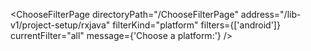 


<ChooseFilterPage
    directoryPath="/ChooseFilterPage"
    address="/lib-v1/project-setup/rxjava"
    filterKind="platform"
    filters={['android']}
    currentFilter="all"
    message={'Choose a platform:'}
/>

